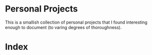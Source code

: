 # Personal Projects

This is a smallish collection of personal projects that I found interesting enough to document (to varing degrees of
thoroughness).

# Index

<TableOfContents routeId="/projects/" type="project" />
